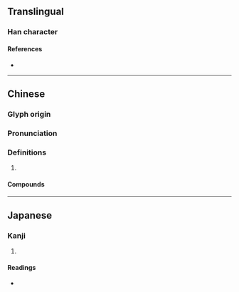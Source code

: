 {{character info}}
==Translingual==

===Han character===
{{Han char|rn=38|rad=女|as=12|sn=15|four=98404|canj=FKV|ids=⿱敝女}}

====References====
* {{Han ref|kx=0270.320|dkj=06698|hdz=21080.120|uh=5AF3|ud=23283|bh=E173|bd=57715}}

----

==Chinese==
{{zh-forms}}

===Glyph origin===
{{Han etym}}

===Pronunciation===
{{zh-pron
|m=piè
|c=pit3
|mc=y
|oc=y
|cat=
}}

===Definitions===
{{zh-hanzi}}

# {{rfdef|zh}}

====Compounds====
{{zh-der|嫳屑}}

----

==Japanese==

===Kanji===
{{ja-kanji|grade=|rs=女12}}

# {{rfdef|ja|sort=女12}}

====Readings====
* {{ja-readings|on=[[へつ]] (hetsu), [[へち]] (hechi)|kun=[[おこる]] (okoru), [[かるいさま]] (karuisama)}}